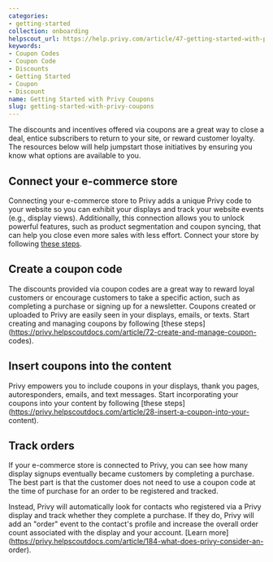 ```yaml
---
categories:
- getting-started
collection: onboarding
helpscout_url: https://help.privy.com/article/47-getting-started-with-privy-coupons
keywords:
- Coupon Codes
- Coupon Code
- Discounts
- Getting Started
- Coupon
- Discount
name: Getting Started with Privy Coupons
slug: getting-started-with-privy-coupons
---
```

The discounts and incentives offered via coupons are a great way to close a
deal, entice subscribers to return to your site, or reward customer loyalty.
The resources below will help jumpstart those initiatives by ensuring you know
what options are available to you.

## Connect your e-commerce store

Connecting your e-commerce store to Privy adds a unique Privy code to your
website so you can exhibit your displays and track your website events (e.g.,
display views). Additionally, this connection allows you to unlock powerful
features, such as product segmentation and coupon syncing, that can help you
close even more sales with less effort. Connect your store by following [these
steps](https://privy.helpscoutdocs.com/article/73-install-privy-on-your-site).

## Create a coupon code

The discounts provided via coupon codes are a great way to reward loyal
customers or encourage customers to take a specific action, such as completing
a purchase or signing up for a newsletter. Coupons created or uploaded to
Privy are easily seen in your displays, emails, or texts. Start creating and
managing coupons by following [these
steps](https://privy.helpscoutdocs.com/article/72-create-and-manage-coupon-
codes).

## Insert coupons into the content

Privy empowers you to include coupons in your displays, thank you pages,
autoresponders, emails, and text messages. Start incorporating your coupons
into your content by following [these
steps](https://privy.helpscoutdocs.com/article/28-insert-a-coupon-into-your-
content).

## Track orders

If your e-commerce store is connected to Privy, you can see how many display
signups eventually became customers by completing a purchase. The best part is
that the customer does not need to use a coupon code at the time of purchase
for an order to be registered and tracked.

Instead, Privy will automatically look for contacts who registered via a Privy
display and track whether they complete a purchase. If they do, Privy will add
an "order" event to the contact's profile and increase the overall order count
associated with the display and your account. [Learn
more](https://privy.helpscoutdocs.com/article/184-what-does-privy-consider-an-
order).

